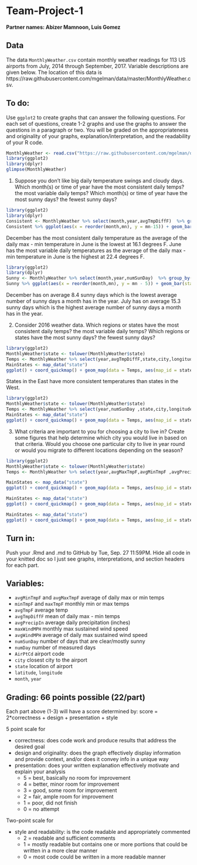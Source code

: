 # Team-Project-1

**Partner names: Abizer Mamnoon, Luis Gomez**

## Data
The data `MonthlyWeather.csv` contain monthly weather readings for 113 US airports from July, 2014 through September, 2017. Variable descriptions are given below. The location of this data is https://raw.githubusercontent.com/mgelman/data/master/MonthlyWeather.csv. 

## To do:
Use `ggplot2` to create graphs that can answer the following questions. For each set of questions, create 1-2 graphs and use the graphs to answer the questions in a paragraph or two. You will be graded on the appropriateness and originality of your graphs, explanation/interpretation, and the readability of your R code.

```r
MonthlyWeather <- read.csv("https://raw.githubusercontent.com/mgelman/data/master/MonthlyWeather.csv")
library(ggplot2)
library(dplyr)
glimpse(MonthlyWeather)
```

1. Suppose you don't like big daily temperature swings and cloudy days. Which month(s) or time of year have the most consistent daily temps? the most variable daily temps? Which month(s) or time of year have the most sunny days? the fewest sunny days?
```r
library(ggplot2)
library(dplyr)
Consistent <- MonthlyWeather %>% select(month,year,avgTmpDiffF)  %>% group_by(month) %>% summarize(mn = round(mean(avgTmpDiffF,na.rm = TRUE),2))%>% arrange(mn)
Consistent %>% ggplot(aes(x = reorder(month,mn), y = mn-15)) + geom_bar(stat = 'identity')  +  xlab("Months") + ylab("Average Temperature Range (F) -15 ") + coord_flip() +ggtitle("Average Temperature Range per Month") + geom_text(aes(label = mn),nudge_y = 0.5, size = 2)
```

December has the most consistent daily temperature as the average of the daily max - min temperature in June is the lowest at 16.1 degrees F. June has the most variable daily temperatures as the average of the daily max - min temperature in June is the highest at 22.4 degrees F.
```r
library(ggplot2)
library(dplyr)
Sunny <- MonthlyWeather %>% select(month,year,numSunDay)  %>% group_by(month) %>% summarize(mn = round(mean(numSunDay, na.rm = TRUE),2)) %>% arrange(desc(mn))
Sunny %>% ggplot(aes(x = reorder(month,mn), y = mn - 5)) + geom_bar(stat = 'identity') + coord_flip() + xlab("Months") + ylab("Mean Number of Sunny Days - 5") + ggtitle("Average Number of Sunny Days per Month") + geom_text(aes(label = mn),nudge_y = 0.5, size = 2)
```

December has on average 8.4 sunny days which is the lowest average number of sunny days a month has in the year. July has on average 15.3 sunny days which is the highest average number of sunny days a month has in the year.

2. Consider 2016 weather data. Which regions or states  have the most consistent daily temps? the most variable daily temps? Which regions or states have the most sunny days? the fewest sunny days?
```r
library(ggplot2)
MonthlyWeather$state <- tolower(MonthlyWeather$state)
Temps <- MonthlyWeather %>% select(year,avgTmpDiffF,state,city,longitude,latitude) %>% filter(year == 2016) %>% group_by(state) %>% summarize(mn = round(mean(avgTmpDiffF),2))%>% arrange(mn)
MainStates <- map_data("state")
ggplot() + coord_quickmap() + geom_map(data = Temps, aes(map_id = state, fill = mn), map = MainStates) + expand_limits(x = MainStates$long, y = MainStates$lat) + ggtitle(" 2016 Average Range of Temperatures in US States") + scale_fill_distiller(palette = "Oranges")
```

States in the East have more consistent temperatures than states in the West.

```r
library(ggplot2)
MonthlyWeather$state <- tolower(MonthlyWeather$state)
Temps <- MonthlyWeather %>% select(year,numSunDay ,state,city,longitude,latitude) %>% filter(year == 2016) %>% group_by(state) %>% summarize(mn = round(mean(numSunDay),2))%>% arrange(mn)
MainStates <- map_data("state")
ggplot() + coord_quickmap() + geom_map(data = Temps, aes(map_id = state, fill = mn), map = MainStates) + expand_limits(x = MainStates$long, y = MainStates$lat) + ggtitle(" 2016 Average Number of Sunny Days in US States") + scale_fill_gradient(low = "lightpink", high = "purple4")
```

3. What criteria are important to you for choosing a city to live in? Create some figures that help determine which city you would live in based on that criteria. Would you choose one particular city to live in year round or would you migrate to different locations depending on the season?


```r
library(ggplot2)
MonthlyWeather$state <- tolower(MonthlyWeather$state)
Temps <- MonthlyWeather %>% select(year,avgMaxTmpF,avgMinTmpF ,avgPrecipIn,avgWindMPH,state,city,longitude,latitude) %>% filter(year == 2016) %>% group_by(state) %>% summarize(max_temp = round(mean(avgMaxTmpF),2), min_temp = round(mean(avgMinTmpF),2), rain = round(mean(avgPrecipIn),2), wind_speed = round(mean(avgWindMPH),2))
```

```r
MainStates <- map_data("state")
ggplot() + coord_quickmap() + geom_map(data = Temps, aes(map_id = state, fill = min_temp), map = MainStates) + expand_limits(x = MainStates$long, y = MainStates$lat) + ggtitle(" 2016 Average Minimum Temperature in US States") + scale_fill_distiller()
```
```r
MainStates <- map_data("state")
ggplot() + coord_quickmap() + geom_map(data = Temps, aes(map_id = state, fill = rain), map = MainStates) + expand_limits(x = MainStates$long, y = MainStates$lat) + ggtitle(" 2016 Average Precipitation in US States") + scale_fill_distiller()
```

```r
MainStates <- map_data("state")
ggplot() + coord_quickmap() + geom_map(data = Temps, aes(map_id = state, fill = wind_speed), map = MainStates) + expand_limits(x = MainStates$long, y = MainStates$lat) + ggtitle(" 2016 Average Wind Speed in US States") + scale_fill_distiller()
```

## Turn in:
Push your .Rmd and .md to GitHub by Tue, Sep. 27 11:59PM. Hide all code in your knitted doc so I just see graphs, interpretations, and section headers for each part. 

## Variables:

- `avgMinTmpF` and `avgMaxTmpF` average of daily max or min temps
- `minTmpF` and `maxTmpF` monthly min or max temps 
- `avgTmpF` average temp 
- `avgTmpDiffF` mean of daily max - min temps
- `avgPrecipIn` average daily precipitation (inches)
- `maxWindMPH` monthly max sustained wind speed
- `avgWindMPH` average of daily max sustained wind speed
- `numSunDay` number of days that are clear/mostly sunny
- `numDay` number of measured days 
- `AirPtCd` airport code
- `city` closest city to the airport
- `state` location of airport
- `latitude`, `longitude`
- `month`, `year`

## Grading: 66 points possible (22/part)

Each part above (1-3) will have a score determined by:
score = 2*correctness + design + presentation + style

5 point scale for 

- correctness: does code work and produce results that address the desired goal
- design and originality: does the graph effectively display information and provide context, and/or does it convey info in a unique way
- presentation: does your written explanation effectively motivate and explain your analysis  
  - 5 = best, basically no room for improvement
  - 4 = better, minor room for improvement
  - 3 = good, some room for improvement
  - 2 = fair, ample room for improvement
  - 1 = poor, did not finish
  - 0 = no attempt

Two-point scale for

- style and readability: is the code readable and appropriately commented
  - 2 = readable and sufficient comments
  - 1 = mostly readable but contains one or more portions that could be written in a more clear manner
  - 0 = most code could be written in a more readable manner 